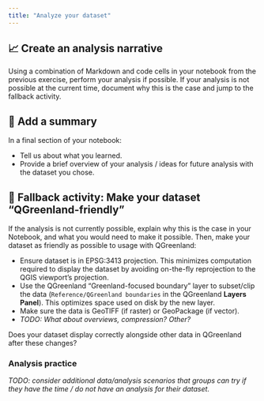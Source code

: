 ```yaml
---
title: "Analyze your dataset"
---
```


## 📈 Create an analysis narrative

Using a combination of Markdown and code cells in your notebook from the previous
exercise, perform your analysis if possible. If your analysis is not possible at the
current time, document why this is the case and jump to the fallback activity.


## 📝 Add a summary

In a final section of your notebook:

* Tell us about what you learned.
* Provide a brief overview of your analysis / ideas for future analysis with
  the dataset you chose.


## 🧠 Fallback activity: Make your dataset "QGreenland-friendly"

If the analysis is not currently possible, explain why this is the case in your
Notebook, and what you would need to make it possible. Then, make your dataset as
friendly as possible to usage with QGreenland:

* Ensure dataset is in EPSG:3413 projection. This minimizes computation required to
  display the dataset by avoiding on-the-fly reprojection to the QGIS viewport's
  projection.
* Use the QGreenland "Greenland-focused boundary" layer to subset/clip the
  data (`Reference/QGreenland boundaries` in the QGreenland **Layers Panel**). This
  optimizes space used on disk by the new layer.
* Make sure the data is GeoTIFF (if raster) or GeoPackage (if vector).
* _TODO: What about overviews, compression? Other?_

Does your dataset display correctly alongside other data in QGreenland after these
changes?


### Analysis practice

_TODO: consider additional data/analysis scenarios that groups can try if they have the
time / do not have an analysis for their dataset._
